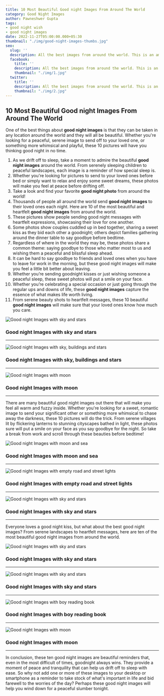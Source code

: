 ```yaml
---
title: 10 Most Beautiful Good night Images From Around The World
category: Good Night Images
author: Pawneshwer Gupta
tags:
- good night wish
- good night images
date: 2022-11-27T05:00:00.000+05:30
thumbnail: "./img/good-night-images-thumbs.jpg"
seo:
  slug: ''
  description: All the best images from around the world. This is an amazing collection of good night images to inspire you for a peaceful, happy, and dreamy sleep.
  facebook:
    title: ''
    description: All the best images from around the world. This is an amazing collection of good night images to inspire you for a peaceful, happy, and dreamy sleep.
    thumbnail: "./img/1.jpg"
  twitter:
    title: ''
    description: All the best images from around the world. This is an amazing collection of good night images to inspire you for a peaceful, happy, and dreamy sleep.
    thumbnail: "./img/2.jpg"
---
```

## 10 Most Beautiful Good night Images From Around The World

One of the best things about **good night images** is that they can be taken in any location around the world and they will all be beautiful. Whether you're looking for a peaceful, serene image to send off to your loved one, or something more whimsical and playful, these 10 pictures will have you thinking good night in no time.

 1. As we drift off to sleep, take a moment to admire the beautiful **good night images** around the world. From serenely sleeping children to peaceful landscapes, each image is a reminder of how special sleep is.
 2. Whether you're looking for pictures to send to your loved ones before bed or simply want to relax and enjoy some sweet dreams, these photos will make you feel at peace before drifting off.
 3. Take a look and find your favorite **good night photo** from around the world!
 4. Thousands of people all around the world send **good night images** to their loved ones each night. Here are 10 of the most beautiful and heartfelt **good night images** from around the world.
 5. These pictures show people sending good night messages with heartfelt expressions, showcasing their love for one another.
 6. Some photos show couples cuddled up in bed together, sharing a sweet kiss as they bid each other a goodnight; others depict families gathering around the dinner table to say goodbye before bedtime.
 7. Regardless of where in the world they may be, these photos share a common theme: saying goodbye to those who matter most to us and wishing them a peaceful and blissful sleep ahead.
 8. It can be hard to say goodbye to friends and loved ones when you have to leave for work in the morning, but these good night images will make you feel a little bit better about leaving.
 9. Whether you’re sending goodnight kisses or just wishing someone a peaceful sleep, these sweet photos will put a smile on your face.
10. Whether you’re celebrating a special occasion or just going through the regular ups and downs of life, these **good night images** capture the essence of what makes life worth living.
11. From serene beauty shots to heartfelt messages, these 10 beautiful **good night images** will make sure that your loved ones know how much you care.

![Good night Images with sky and stars](./img/good-night-images-1.jpg "Good night Images with sky and stars")
### Good night Images with sky and stars

---

![Good night Images with sky, buildings and stars](./img/good-night-images-2.jpg "Good night Images with sky, buildings and stars")
### Good night Images with sky, buildings and stars

---

![Good night Images with moon](./img/good-night-images-3.jpg "Good night Images with moon")
### Good night Images with moon

---

There are many beautiful good night images out there that will make you feel all warm and fuzzy inside. Whether you're looking for a sweet, romantic image to send your significant other or something more whimsical to chase away the darkness, these 10 pictures will do the trick. From serene villages lit by flickering lanterns to stunning cityscapes bathed in light, these photos sure will put a smile on your face as you say goodbye for the night. So take a break from work and scroll through these beauties before bedtime!

![Good night Images with moon and sea](./img/good-night-images-4.jpg "Good night Images with moon and sea")
### Good night Images with moon and sea

---

![Good night Images with empty road and street lights](./img/good-night-images-5.jpg "Good night Images with empty road and street lights")
### Good night Images with empty road and street lights

---

![Good night Images with sky and stars](./img/good-night-images-6.jpg "Good night Images with sky and stars")
### Good night Images with sky and stars

---

Everyone loves a good night kiss, but what about the best good night images? From serene landscapes to heartfelt messages, here are ten of the most beautiful good night images from around the world.

![Good night Images with sky and stars](./img/good-night-images-7.jpg "Good night Images with sky and stars")
### Good night Images with sky and stars

---

![Good night Images with sky and stars](./img/good-night-images-8.jpg "Good night Images with sky and stars")
### Good night Images with sky and stars

---

![Good night Images with boy reading book](./img/good-night-images-9.jpg "Good night Images with boy reading book")
### Good night Images with boy reading book

---

![Good night Images with moon](./img/good-night-images-10.jpg "Good night Images with moon")
### Good night Images with moon

---

In conclusion, these ten good night images are beautiful reminders that, even in the most difficult of times, goodnight always wins. They provide a moment of peace and tranquility that can help us drift off to sleep with ease. So why not add one or more of these images to your desktop or smartphone as a reminder to take stock of what's important in life and bid farewell to the worries of the day? Perhaps these good night images will help you wind down for a peaceful slumber tonight.